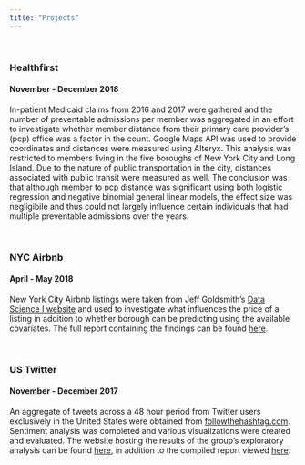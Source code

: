 ```yaml
---
title: "Projects"
---
```


&nbsp;

###  Healthfirst 
#### November - December 2018

In-patient Medicaid claims from 2016 and 2017 were gathered and the number of preventable admissions per member was aggregated in an effort to investigate whether member distance from their primary care provider's (pcp) office was a factor in the count. Google Maps API was used to provide coordinates and distances were measured using Alteryx. This analysis was restricted to members living in the five boroughs of New York City and Long Island. Due to the nature of public transportation in the city, distances associated with public transit were measured as well. The conclusion was that although member to pcp distance was significant using both logistic regression and negative binomial general linear models, the effect size was negligibile and thus could not largely influence certain individuals that had multiple preventable admissions over the years. 

&nbsp;

### NYC Airbnb
#### April - May 2018

New York City Airbnb listings were taken from Jeff Goldsmith's [Data Science I website](http://p8105.com/dataset_airbnb.html) and used to investigate what influences the price of a listing in addition to whether borough can be predicting using the available covariates. The full report containing the findings can be found [here](https://kaddabbo.github.io/airbnb_report.pdf).

&nbsp;

### US Twitter
#### November - December 2017

An aggregate of tweets across a 48 hour period from Twitter users exclusively in the United States were obtained from [followthehashtag.com](http://www.followthehashtag.com/datasets/free-twitter-dataset-usa-200000-free-usa-tweets/). Sentiment analysis was completed and various visualizations were created and evaluated. The website hosting the results of the group's exploratory analysis can be found [here](https://k-maciejewski.github.io/p8105_final_website/index.html), in addition to the compiled report viewed [here](https://kaddabbo.github.io/twitter_report.html).